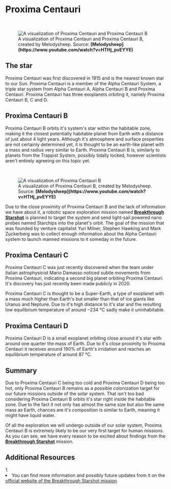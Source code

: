 
# Proxima Centauri

<ReadingTime duration="4" />
<AudioPlayer ident="proxima" />

<br/>
<figure>
<Image src={require(".//../../../resources/images/melody2.png")} alt="A visualization of Proxima Centauri and Proxima Centauri B" />
<figcaption style={{ color: "rgb(156, 156, 156)", fontSize: "14px", marginTop: "2px" }}>A visualization of Proxima Centauri and Proxima Centauri B, created by Melodysheep. Source: <strong>[Melodysheep](https://www.youtube.com/watch?v=HTHj_pvEYYE)</strong></figcaption>
</figure>

## The star
Proxima Centauri was first discovered in 1915 and is the nearest known star to our Sun. Proxima Centauri is a member of the Alpha Centauri System, a triple star system from Alpha Centauri A, Alpha Centauri B and Proxima Centauri. Proxima Centauri has three exoplanets orbiting it, namely Proxima Centauri B, C and D.

## Proxima Centauri B
Proxima Centauri B orbits it's system's star within the habitable zone, making it the closest potentially habitable planet from Earth with a distance of just about 4 light years. Although it's atmosphere and surface properties are not certainly determined yet, it is thought to be an earth-like planet with a mass and radius very similar to Earth. Proxima Centauri B is, similarly to planets from the Trappist System, possibly tidally locked, however scientists aren't entirely agreeing on this topic yet. 

<br/>
<figure>
<Image src={require(".//../../../resources/images/proximacentaurib.png")} alt="A visualization of Proxima Centauri B" />
<figcaption style={{ color: "rgb(156, 156, 156)", fontSize: "14px", marginTop: "2px" }}>A visualization of Proxima Centauri B, created by Melodysheep. Source: <strong>[Melodysheep](https://www.youtube.com/watch?v=HTHj_pvEYYE)</strong></figcaption>
</figure>

Due to the close proximity of Proxima Centauri B and the lack of information we have about it, a robotic space exploration mission named <strong>[Breakthrough Starshot](https://breakthroughinitiatives.org/initiative/3)</strong> is planned to target the system and send light-sail powered nano probes named Starchips into the planet's orbit. The goal of the mission that was founded by venture capitalist Yuri Milner, Stephen Hawking and Mark Zuckerberg was to collect enough information about the Alpha Centauri system to launch manned missions to it someday in the future.

## Proxima Centauri C
Proxima Centauri C was just recently discovered when the team under italian astrophysicist Mario Damasso noticed subtle movements from Proxima Centauri, indicating a second big planet orbiting Proxima Centauri. It's discovery has just recently been made publicly in 2020.

Proxima Centauri C is thought to be a Super-Earth, a type of exoplanet with a mass much higher than Earth's but smaller than that of ice giants like Uranus and Neptune. Due to it's high distance to it's star and the resulting low equilibrium temperature of around −234 °C sadly make it uninhabitable.

## Proxima Centauri D 
Proxima Centauri D is a small exoplanet orbiting close around it's star with around one quarter the mass of Earth. Due to it's close proximity to Proxima Centauri it receives around 190% of Earth's irridation and reaches an equilibrium temperature of around 87 °C.

## Summary
Due to Proxima Centauri C being too cold and Proxima Centauri D being too hot, only Proxima Centauri B remains as a possible colonization target for our future missions outside of the solar system. That isn't too bad considering Proxima Centauri B orbits it's star right inside the habitable zone. Due to the fact it not only has almost the same size but also the same mass as Earth, chances are it's composition is similar to Earth, meaning it might have liquid water.

Of all the exploration we will undergo outside of our solar system, Proxima Centauri B is extremely likely to be our very first target for human missions. As you can see, we have every reason to be excited about findings from the <strong>[Breakthrough Starshot](https://breakthroughinitiatives.org/initiative/3)</strong> mission.


<SaveArticleSection article="distant-systems-proxima-centauri"/>

## Additional Resources
<AdditionalResources>
  <div>
    <span>1. </span><li>You can find more information and possibly future updates from it on the <a href="https://breakthroughinitiatives.org/initiative/3" target="_blank">official website of the Breakthrough Starshot mission</a>.</li>
  </div>
</AdditionalResources>


<Analytics />
